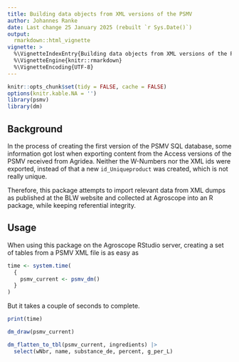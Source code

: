 ```yaml
---
title: Building data objects from XML versions of the PSMV
author: Johannes Ranke
date: Last change 25 January 2025 (rebuilt `r Sys.Date()`)
output:
  rmarkdown::html_vignette
vignette: >
  %\VignetteIndexEntry{Building data objects from XML versions of the PSMV}
  %\VignetteEngine{knitr::rmarkdown}
  %\VignetteEncoding{UTF-8}
---
```


```r
knitr::opts_chunk$set(tidy = FALSE, cache = FALSE)
options(knitr.kable.NA = '')
library(psmv)
library(dm)
```

## Background

 In the process of creating the first version of the PSMV SQL database,
some information got lost when exporting content from the Access
versions of the PSMV received from Agridea. Neither the W-Numbers
nor the XML ids were exported, instead of that a new `id_Uniqueproduct`
was created, which is not really unique.

Therefore, this package attempts to import relevant data from XML dumps
as published at the BLW website and collected at Agroscope into an R package,
while keeping referential integrity.

## Usage

When using this package on the Agroscope RStudio server, creating a set of
tables from a PSMV XML file is as easy as

```r
time <- system.time(
  {
    psmv_current <- psmv_dm()
  }
)
```
But it takes a couple of seconds to complete.

```r
print(time)
```

```r
dm_draw(psmv_current)
```

```r
dm_flatten_to_tbl(psmv_current, ingredients) |> 
  select(wNbr, name, substance_de, percent, g_per_L)
```

